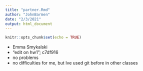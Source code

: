 ```yaml
---
title: "partner.Rmd"
author: "JohnBarmen"
date: "2/3/2021"
output: html_document
---
```


```r
knitr::opts_chunk$set(echo = TRUE)
```

* Emma Smykalski
* "edit on hw1"; c7df916
* no problems
* no difficulties for me, but Ive used git before in other classes